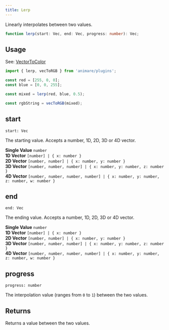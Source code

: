 ```yaml
---
title: Lerp
---
```



Linearly interpolates between two values.

```ts wrap title="syntax"
function lerp(start: Vec, end: Vec, progress: number): Vec;
```

## Usage

See: [VectorToColor](/animare/api/plugins/vectortocolor/)

```ts title="example" frame="terminal"
import { lerp, vecToRGB } from 'animare/plugins';

const red = [255, 0, 0];
const blue = [0, 0, 255];

const mixed = lerp(red, blue, 0.5);

const rgbString = vecToRGB(mixed);
```

## start

`start: Vec` <Badge text="Required" variant="note" size="small" />

The starting value. Accepts a number, 1D, 2D, 3D or 4D vector.

**Single Value** `number` <br/>
**1D Vector** `[number] | { x: number }` <br/>
**2D Vector** `[number, number] | { x: number, y: number }` <br/>
**3D Vector** `[number, number, number] | { x: number, y: number, z: number }` <br/>
**4D Vector** `[number, number, number, number] | { x: number, y: number, z: number, w: number }`

## end

`end: Vec` <Badge text="Required" variant="note" size="small" />

The ending value. Accepts a number, 1D, 2D, 3D or 4D vector.

**Single Value** `number` <br/>
**1D Vector** `[number] | { x: number }` <br/>
**2D Vector** `[number, number] | { x: number, y: number }` <br/>
**3D Vector** `[number, number, number] | { x: number, y: number, z: number }` <br/>
**4D Vector** `[number, number, number, number] | { x: number, y: number, z: number, w: number }`

## progress

`progress: number` <Badge text="Required" variant="note" size="small" />

The interpolation value (ranges from `0` to `1`) between the two values.

## Returns

Returns a value between the two values.
